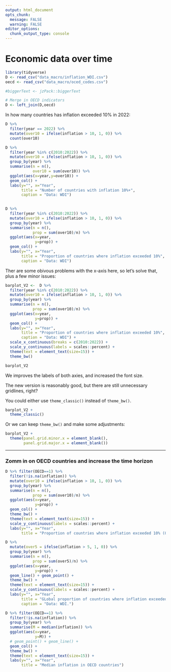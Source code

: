 ```yaml
---
output: html_document
opts_chunk:
  message: FALSE
  warning: FALSE
editor_options: 
  chunk_output_type: console
---
```


# Economic data over time

```r
library(tidyverse)
D <- read_csv("data_macro/inflation_WDI.csv")
oecd <- read_csv("data_macro/oced_codes.csv")

#biggerText <- jzPack::biggerText

# Merge in OECD indicators
D <- left_join(D,oecd)
```

In how many countries has inflation exceeded 10% in 2022:

```r
D %>% 
  filter(year == 2022) %>%
  mutate(over10 = ifelse(inflation > 10, 1, 0)) %>%
  count(over10)
```


```r
D %>% 
  filter(year %in% c(2010:2022)) %>%
  mutate(over10 = ifelse(inflation > 10, 1, 0)) %>%
  group_by(year) %>%
  summarise(n = n(),
            over10 = sum(over10)) %>%
  ggplot(aes(x=year,y=over10)) +
  geom_col() +
  labs(y="", x="Year",
       title = "Number of countries with inflation 10%+",
       caption = "Data: WDI")
  
```


```r
D %>% 
  filter(year %in% c(2010:2022)) %>%
  mutate(over10 = ifelse(inflation > 10, 1, 0)) %>%
  group_by(year) %>%
  summarise(n = n(),
            prop = sum(over10)/n) %>% 
  ggplot(aes(x=year,
             y=prop)) +
  geom_col() +
  labs(y="", x="Year",
       title = "Proportion of countries where inflation exceeded 10%",
       caption = "Data: WDI")
```

Ther are some obivous problems with the x-axis here, so let's solve that, plus a few minor issues:

```r
barplot_V2 <-  D %>% 
  filter(year %in% c(2010:2022)) %>%
  mutate(over10 = ifelse(inflation > 10, 1, 0)) %>%
  group_by(year) %>%
  summarise(n = n(),
            prop = sum(over10)/n) %>% 
  ggplot(aes(x=year,
             y=prop)) +
  geom_col() +
  labs(y="", x="Year",
       title = "Proportion of countries where inflation exceeded 10%",
       caption = "Data: WDI") +
  scale_x_continuous(breaks = c(2010:2022)) +
  scale_y_continuous(labels = scales::percent) +
  theme(text = element_text(size=15)) +
  theme_bw() 

barplot_V2
```

We improves the labels of both axies, and increased the font size. 

The new version is reasonably good, but there are still unnecessary gridlines, right?
  
You could either use `theme_classic()` instead of `theme_bw()`.

```r
barplot_V2 +
  theme_classic() 
```

Or we can keep `theme_bw()` and make some adjustments:

```r
barplot_V2 +
  theme(panel.grid.minor.x = element_blank(),
        panel.grid.major.x = element_blank())
```




---

### Zomm in on OECD countries and increase the time horizon

```r
D %>% filter(OECD==1) %>%
  filter(!is.na(inflation)) %>%
  mutate(over10 = ifelse(inflation > 10, 1, 0)) %>%
  group_by(year) %>%
  summarise(n = n(),
            prop = sum(over10)/n) %>% 
  ggplot(aes(x=year,
             y=prop)) +
  geom_col() +
  theme_bw() + 
  theme(text = element_text(size=15)) +
  scale_y_continuous(labels = scales::percent) +
  labs(y="", x="Year",
       title = "Proportion of countries where inflation exceeded 10% (OECD countries only)")
```

```r
D %>% 
  mutate(over5 = ifelse(inflation > 5, 1, 0)) %>%
  group_by(year) %>%
  summarise(n = n(),
            prop = sum(over5)/n) %>% 
  ggplot(aes(x=year,
             y=prop)) +
  geom_line() + geom_point() +
  theme_bw() + 
  theme(text = element_text(size=15)) +
  scale_y_continuous(labels = scales::percent) +
  labs(y="", x="Year",
       title = "GLobal proportion of countries where inflation exceeded 5%",
       caption = "Data: WDI.")
```


```r
D %>% filter(OECD==1) %>%
  filter(!is.na(inflation)) %>%
  group_by(year) %>%
  summarise(M = median(inflation)) %>%
  ggplot(aes(x=year,
             y=M)) +
  # geom_point() + geom_line() +
  geom_col() +
  theme_bw() + 
  theme(text = element_text(size=15)) +
  labs(y="", x="Year",
       title = "Median inflation in OECD countries")
```